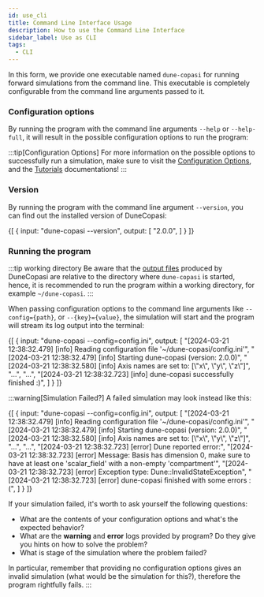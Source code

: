 ```yaml
---
id: use_cli
title: Command Line Interface Usage
description: How to use the Command Line Interface
sidebar_label: Use as CLI
tags:
  - CLI
---
```



In this form, we provide one executable named `dune-copasi` for running forward simulations from the command line.
This executable is completely configurable from the command line arguments passed to it.

### Configuration options

By running the program with the command line arguments `--help` or `--help-full`, it will result in the
possible configuration options to run the program:

<DuneCopasiHelp/>

:::tip[Configuration Options]
For more information on the possible options to successfully run a simulation, make sure to visit the [Configuration Options](param_tree), and the [Tutorials](/tutorials) documentations!
:::

### Version

By running the program with the command line argument `--version`, you can find out the installed version of DuneCopasi:

<ExampleTerminal title="Getting DuneCopasi version">
  {[
    {
      input: "dune-copasi --version",
      output: [
      "2.0.0",
      ]
    }
  ]}
</ExampleTerminal>

### Running the program

:::tip working directory
Be aware that the [output files](output) produced by DuneCopasi are relative to the directory where
`dune-copasi` is started, hence, it is recommended to run the program within a working directory, for example `~/dune-copasi`.
:::

When passing configuration options to the command line arguments like `--config={path}`, or
`--{key}={value}`, the simulation will start and the program will stream its log output into the terminal:

<ExampleTerminal prompt="~/dune-copasi$" title="Running DuneCopasi">
  {[
    {
      input: "dune-copasi --config=config.ini",
      output: [
      "[2024-03-21 12:38:32.479] [info] Reading configuration file '~/dune-copasi/config.ini'",
      "[2024-03-21 12:38:32.479] [info] Starting dune-copasi (version: 2.0.0)",
      "[2024-03-21 12:38:32.580] [info] Axis names are set to: [\"x\", \"y\", \"z\"]",
      "...",
      "...",
      "[2024-03-21 12:38:32.723] [info] dune-copasi successfully finished :)",
      ]
    }
  ]}
</ExampleTerminal>


:::warning[Simulation Failed?]
A failed simulation may look instead like this:

<ExampleTerminal prompt="~/dune-copasi$" title="Running DuneCopasi (failure)">
  {[
    {
      input: "dune-copasi --config=config.ini",
      output: [
      "[2024-03-21 12:38:32.479] [info] Reading configuration file '~/dune-copasi/config.ini'",
      "[2024-03-21 12:38:32.479] [info] Starting dune-copasi (version: 2.0.0)",
      "[2024-03-21 12:38:32.580] [info] Axis names are set to: [\"x\", \"y\", \"z\"]",
      "...",
      "...",
      "[2024-03-21 12:38:32.723] [error] Dune reported error:",
      "[2024-03-21 12:38:32.723] [error]   Message:        Basis has dimension 0, make sure to have at least one 'scalar_field' with a non-empty 'compartment'",
      "[2024-03-21 12:38:32.723] [error]   Exception type: Dune::InvalidStateException",
      "[2024-03-21 12:38:32.723] [error] dune-copasi finished with some errors :(",
      ]
    }
  ]}
</ExampleTerminal>

If your simulation failed, it's worth to ask yourself the following questions:

* What are the contents of your configuration options and what's the expected behavior?
* What are the **warning** and **error** logs provided by program? Do they give you hints on how to solve the problem?
* What is stage of the simulation where the problem failed?

In particular, remember that providing no configuration options gives an invalid simulation
(what would be the simulation for this?), therefore the program rightfully fails.
:::

